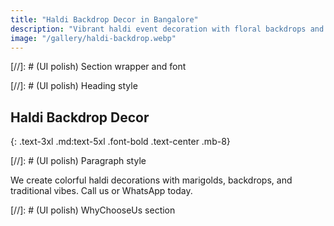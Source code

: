 ```yaml
---
title: "Haldi Backdrop Decor in Bangalore"
description: "Vibrant haldi event decoration with floral backdrops and budget-friendly packages."
image: "/gallery/haldi-backdrop.webp"
---
```


[//]: # (UI polish) Section wrapper and font
<section className="max-w-screen-lg mx-auto py-12 px-6 font-sans">

[//]: # (UI polish) Heading style
# Haldi Backdrop Decor
{: .text-3xl .md:text-5xl .font-bold .text-center .mb-8}

[//]: # (UI polish) Paragraph style
<p className="text-lg text-gray-700 leading-relaxed mb-8">
We create colorful haldi decorations with marigolds, backdrops, and traditional vibes. Call us or WhatsApp today.
</p>

[//]: # (UI polish) WhyChooseUs section
<div className="my-12">
  <WhyChooseUs />
</div>

</section>
